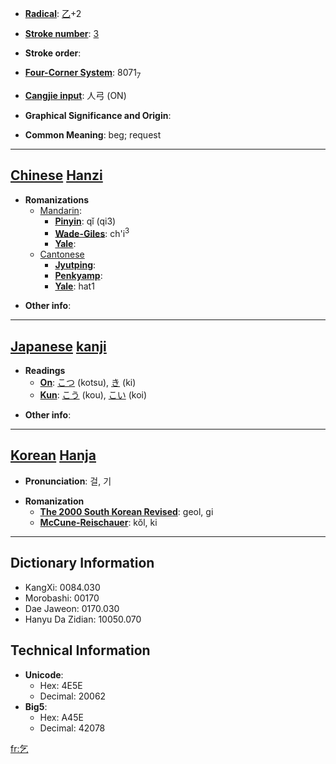* '''[[Wiktionary:Chinese radical index| Radical]]''': [[Wiktionary:Chinese radical index 乙|乙]]+2

* '''[[Wiktionary:Chinese total strokes index|Stroke number]]''': [[Wiktionary:Chinese total strokes index 3|3]]

* '''Stroke order''': 

* '''[[Wiktionary:Chinese four corner index|Four-Corner System]]''': 8071<sub>7</sub>

* '''[[Wiktionary:Chinese Cangjie index|Cangjie input]]''': 人弓 (ON)

* '''Graphical Significance and Origin''': 

* '''Common Meaning''': beg; request

----

== [[Chinese]] [[Hanzi]] ==

* '''Romanizations'''
** [[Mandarin]]:
*** '''[[Pinyin]]''': qǐ (qi3)
*** '''[[Wade-Giles]]''': ch'i<sup>3</sup>
*** '''[[Yale]]''': 
**[[Cantonese]]
***'''[[Jyutping]]''':
***'''[[Penkyamp]]''': 
***'''[[Yale]]''': hat1

* '''Other info''': 

----

== [[Japanese]] [[kanji]] ==

* '''Readings'''
** '''[[On]]''': [[こつ]] (kotsu), [[き]] (ki)
** '''[[Kun]]''': [[こう]] (kou), [[こい]] (koi)

* '''Other info''':  

----

== [[Korean]] [[Hanja]] ==

* '''Pronunciation''': 걸, 기

* '''Romanization'''
** '''[[The 2000 South Korean Revised Romanization|The 2000 South Korean Revised]]''': geol, gi
** '''[[McCune-Reischauer]]''': kŏl, ki

----

== Dictionary Information ==

* KangXi: 0084.030
* Morobashi: 00170
* Dae Jaweon: 0170.030
* Hanyu Da Zidian: 10050.070

== Technical Information ==

* '''Unicode''':
** Hex: 4E5E
** Decimal: 20062
* '''Big5''':
** Hex: A45E
** Decimal: 42078

[[fr:乞]]